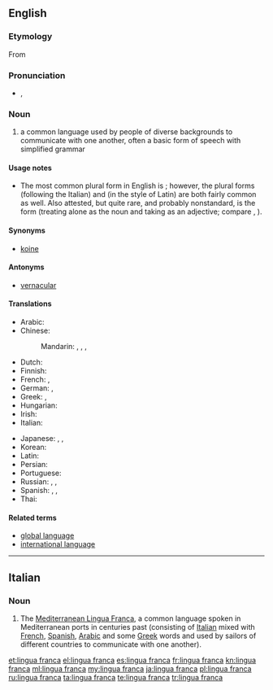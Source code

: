 ==English==
{{wikipedia}}

===Etymology===
From {{etyl|it|en}} {{term|lingua franca||Frankish language|lang=it}}

===Pronunciation===
* {{a|UK}} {{IPA|/ˈlɪŋ.ɡwə fɹæŋ.kə/}}, {{X-SAMPA|/"lIN.gw@ fr{N.k@/}}

===Noun===
{{en-noun|head=[[lingua]] [[franca]]}}

# a common language used by people of diverse backgrounds to communicate with one another, often a basic form of speech with simplified grammar

====Usage notes====
* The most common plural form in English is {{term|lingua francas|lang=en}}; however, the plural forms {{term|lingue franche|lang=en}} (following the Italian) and {{term|linguae francae|lang=en}} (in the style of Latin) are both fairly common as well. Also attested, but quite rare, and probably nonstandard, is the form {{term|linguas franca|lang=en}} (treating {{term||lingua|lang=en}} alone as the noun and taking {{term||franca|lang=en}} as an adjective; compare {{term|attorney general|attorneys general|lang=en}}, {{term|forest primeval|forests primeval}}).

====Synonyms====
* {{sense|common language}} [[koine]]

====Antonyms====
* {{sense|common language}} [[vernacular]]

====Translations====
{{trans-top|common language}}
* Arabic: {{t-|ar|لغة تواصل مشترك|f|tr=lúġat tawāṣul muštarak}}
* Chinese:
*: Mandarin: {{t|cmn|通用語|sc=Hani}}, {{t|cmn|通用语|tr=tōngyòngyǔ|sc=Hani}}, {{t|cmn|交際語|sc=Hani}}, {{t|cmn|交际语|tr=jiāojìyǔ|sc=Hani}}
* Dutch: {{t-|nl|lingua franca}}
* Finnish: {{t-|fi|lingua franca}}
* French: {{t+|fr|lingua franca|f}}, {{t+|fr|langue véhiculaire|f}}
* German: {{t+|de|Lingua Franca|f}}, {{t+|de|Verkehrssprache|f}}
* Greek: {{t-|el|κοινή διάλεκτος}}, {{t-|el|κοινή γλώσσα}}
* Hungarian: {{t-|hu|közvetítőnyelv}}
* Irish: {{t-|ga|francbhéarla|m}}
* Italian: {{t-|it|lingua franca|f}}
{{trans-mid}}
* Japanese: {{t-|ja|リングワ・フランカ|tr=ringuwa-furanka}}, {{t-|ja|リンガフランカ|tr=ringafuranka}}, {{t-|ja|共通語|tr=きょうつうご, kyōtsūgo}}
* Korean: {{t-|ko|링구아 프랑카|tr=ringgua peurangka|sc=Kore}}
* Latin: {{t-|la|lingua franca|f}}
* Persian: {{t-|fa|زبان میانجی|tr=zabân-e miyânji|sc=fa-Arab}}
* Portuguese: {{t-|pt|lingua franca|f}}
* Russian: {{t-|ru|лингва-франка|f|tr=língva-fránka}} {{qualifier|indeclinable}}, {{t-|ru|общий язык|m|tr=óbščij jazýk}}, {{t-|ru|язык общения|m|alt=язык (межнационального) общения|tr=jazýk (mežnacionál'novo) obščénija}}
* Spanish: {{t-|es|lengua vehicular|f}}, {{t-|es|lengua franca|f}}, {{t+|es|lingua franca|f}}
* Thai: {{t-|th|ภาษากลาง|tr=paasăa glaang}}
{{trans-bottom}}

====Related terms====
* [[global language]]
* [[international language]]

----

==Italian==

===Noun===
{{wikipedia|lang=it}}
{{head|it|noun|g=f|invariable}}

# The [[:w:Mediterranean Lingua Franca|Mediterranean Lingua Franca]], a common language spoken in Mediterranean ports in centuries past (consisting of [[Italian]] mixed with [[French]], [[Spanish]], [[Arabic]] and some [[Greek]] words and used by sailors of different countries to communicate with one another).

[[et:lingua franca]]
[[el:lingua franca]]
[[es:lingua franca]]
[[fr:lingua franca]]
[[kn:lingua franca]]
[[ml:lingua franca]]
[[my:lingua franca]]
[[ja:lingua franca]]
[[pl:lingua franca]]
[[ru:lingua franca]]
[[ta:lingua franca]]
[[te:lingua franca]]
[[tr:lingua franca]]